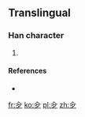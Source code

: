 ==Translingual==

===Han character===
{{Han char|rn=11|rad=入|as=03|sn=5|four=|canj=人弓戈 (ONI)}}

# {{defn|Han|sort=入03}}

====References====
* {{Han ref|kx=0126.041|dkj=|dj=|hdz=|uh=34B1|ud=13489|bh=|bd=}}

[[fr:㒱]]
[[ko:㒱]]
[[pl:㒱]]
[[zh:㒱]]